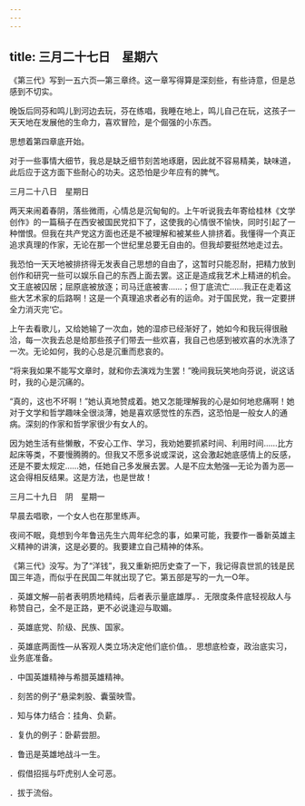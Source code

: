 ```yaml
---
---
---
```

title: 三月二十七日　星期六
---




《第三代》写到一五六页―第三章终。这一章写得算是深刻些，有些诗意，但是总感到不切实。

晚饭后同芬和鸣儿到河边去玩，芬在练唱，我睡在地上，鸣儿自己在玩，这孩子一天天地在发展他的生命力，喜欢冒险，是个倔强的小东西。

思想着第四章底开始。

对于一些事情大细节，我总是缺乏细节刻苦地琢磨，因此就不容易精美，缺味道，此后应于这方面下些耐心的功夫。这恐怕是少年应有的脾气。





三月二十八日　星期日


两天来闹着春阴，落些微雨，心情总是沉甸甸的。上午听说我去年寄给桂林《文学创作》的一篇稿子在西安被国民党扣下了，这使我的心情很不愉快，同时引起了一种憎恨。但我在共产党这方面也还是不被理解和被某些人排挤着。我懂得一个真正追求真理的作家，无论在那一个世纪里总要无自由的。但我却要挺然地走过去。

我恐怕一天天地被排挤得无发表自己思想的自由了，这暂时只能忍耐，把精力放到创作和研究一些可以娱乐自己的东西上面去罢。这正是造成我艺术上精进的机会。文王底被囚居；屈原底被放逐；司马迁底被害……；但丁底流亡……我正在走着这些大艺术家的后路啊！这是一个真理追求者必有的运命。对于国民党，我一定要拼全力消灭完‘它。

上午去看歌儿，又给她输了一次血，她的湿疹已经渐好了，她如今和我玩得很融洽，每一次我去总是给那些孩子们带去一些欢喜，我自己也感到被欢喜的水洗涤了一次。无论如何，我的心总是沉重而悲哀的。

“将来我如果不能写文章时，就和你去演戏为生罢！”晚间我玩笑地向芬说，说这话时，我的心是沉痛的。

“真的，这也不坏啊！”她认真地赞成着。她又怎能理解我的心是如何地悲痛啊！她对于文学和哲学趣味全很淡薄，她是喜欢感觉性的东西，这恐怕是一般女人的通病。深刻的作家和哲学家很少有女人的。

因为她生活有些懒散，不安心工作、学习，我劝她要抓紧时间、利用时间……比方起床等类，不要慢腾腾的。但我又不愿多说或深说，这会激起她底感情上的反感，还是不要太规定……她，任她自己多发展去罢。人是不应太勉强―无论为善为恶―这会得相反结果。这是方法，也是世故！





三月二十九日　阴　星期一


早晨去唱歌，一个女人也在那里练声。

夜间不眠，竟想到今年鲁迅先生六周年纪念的事，如果可能，我要作一番新英雄主义精神的讲演，这是必要的。我要建立自己精神的体系。

《第三代》没写。为了“洋钱”，我又重新把历史查了一下，我记得袁世凯的钱是民国三年造，而似乎在民国二年就出现了它。第五部是写的一九一O年。

．英雄文解―前者表明质地精纯，后者表示量底雄厚。．无限度条件底轻视敌人与称赞自己，全不是正路，更不必说逢迎与取媚。

．英雄底党、阶级、民族、国家。

．英雄底两面性―从客观人类立场决定他们底价值。．思想底检查，政治底实习，业务底准备。

．中国英雄精神与希腊英雄精神。

．刻苦的例子“悬梁刺股、囊萤映雪。

．知与体力结合：挂角、负薪。

．复仇的例子：卧薪尝胆。

．鲁迅是英雄地战斗一生。

．假借招摇与吓虎别人全可恶。

．拔于流俗。
